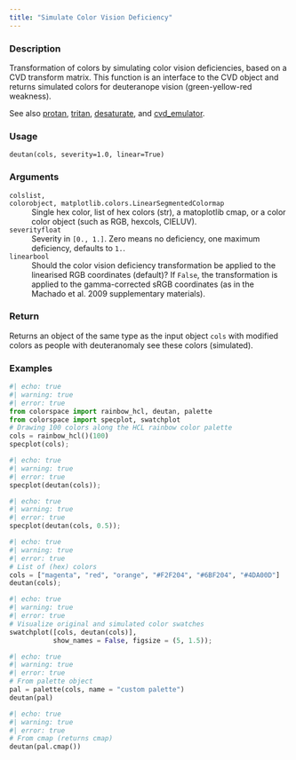 ```yaml
---
title: "Simulate Color Vision Deficiency"
---
```


### Description

Transformation of colors by simulating color vision deficiencies, based on
a CVD transform matrix. This function is an interface to the CVD object and
returns simulated colors for deuteranope vision (green-yellow-red
weakness).

See also [protan](colorspace.CVD.protan.qmd), [tritan](colorspace.CVD.tritan.qmd), [desaturate](colorspace.CVD.desaturate.qmd), and
[cvd_emulator](colorspace.cvd_emulator.cvd_emulator.qmd).

### Usage

<pre><code class='language-python'>deutan(cols, severity=1.0, linear=True)</code></pre>

### Arguments

<dl class="pyp-list param-list">
  <dt style = "white-space: nowrap; font-family: monospace; vertical-align: top">
   <code id="colorspace.CVD.deutan:cols">cols</code><code class="argument-class">list, colorobject, matplotlib.colors.LinearSegmentedColormap</code>
  </dt>
 <dd>Single hex color, list of hex colors (str), a matoplotlib cmap, or
a color color object (such as RGB, hexcols, CIELUV).</dd>
  <dt style = "white-space: nowrap; font-family: monospace; vertical-align: top">
   <code id="colorspace.CVD.deutan:severity">severity</code><code class="argument-class">float</code>
  </dt>
 <dd>Severity in `[0., 1.]`. Zero means no deficiency, one
maximum deficiency, defaults to `1.`.</dd>
  <dt style = "white-space: nowrap; font-family: monospace; vertical-align: top">
   <code id="colorspace.CVD.deutan:linear">linear</code><code class="argument-class">bool</code>
  </dt>
 <dd>Should the color vision deficiency transformation be applied to the
linearised RGB coordinates (default)? If `False`, the transformation is applied to the
gamma-corrected sRGB coordinates (as in the Machado et al. 2009 supplementary materials).</dd>
</dl>

### Return

Returns an object of the same type as the input object `cols` with
modified colors as people with deuteranomaly see these colors (simulated).

### Examples

```python
#| echo: true
#| warning: true
#| error: true
from colorspace import rainbow_hcl, deutan, palette
from colorspace import specplot, swatchplot
# Drawing 100 colors along the HCL rainbow color palette
cols = rainbow_hcl()(100)
specplot(cols);
```

```python
#| echo: true
#| warning: true
#| error: true
specplot(deutan(cols));
```

```python
#| echo: true
#| warning: true
#| error: true
specplot(deutan(cols, 0.5));
```

```python
#| echo: true
#| warning: true
#| error: true
# List of (hex) colors
cols = ["magenta", "red", "orange", "#F2F204", "#6BF204", "#4DA00D"]
deutan(cols);
```

```python
#| echo: true
#| warning: true
#| error: true
# Visualize original and simulated color swatches
swatchplot([cols, deutan(cols)],
           show_names = False, figsize = (5, 1.5));
```

```python
#| echo: true
#| warning: true
#| error: true
# From palette object
pal = palette(cols, name = "custom palette")
deutan(pal)
```

```python
#| echo: true
#| warning: true
#| error: true
# From cmap (returns cmap)
deutan(pal.cmap())
```



